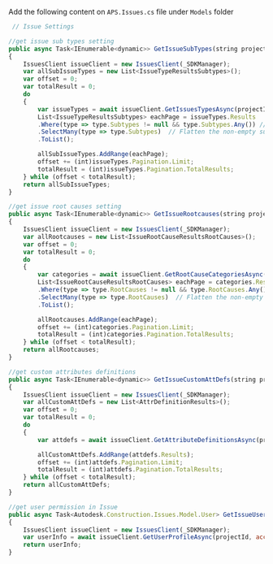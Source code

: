 Add the following content on `APS.Issues.cs` file under `Models` folder
```js title="Models/APS.Issues.cs"
 // Issue Settings

//get issue sub types setting
public async Task<IEnumerable<dynamic>> GetIssueSubTypes(string projectId, Tokens tokens)
{
    IssuesClient issueClient = new IssuesClient(_SDKManager);
    var allSubIssueTypes = new List<IssueTypeResultsSubtypes>();
    var offset = 0;
    var totalResult = 0;
    do
    {
        var issueTypes = await issueClient.GetIssuesTypesAsync(projectId, accessToken: tokens.InternalToken, include: "subtypes", offset: offset);
        List<IssueTypeResultsSubtypes> eachPage = issueTypes.Results
        .Where(type => type.Subtypes != null && type.Subtypes.Any()) // Skip type with empty subtypes
        .SelectMany(type => type.Subtypes)  // Flatten the non-empty subtypes lists
        .ToList();

        allSubIssueTypes.AddRange(eachPage);
        offset += (int)issueTypes.Pagination.Limit;
        totalResult = (int)issueTypes.Pagination.TotalResults;
    } while (offset < totalResult);
    return allSubIssueTypes;
}

//get issue root causes setting
public async Task<IEnumerable<dynamic>> GetIssueRootcauses(string projectId, Tokens tokens)
{
    IssuesClient issueClient = new IssuesClient(_SDKManager);
    var allRootcauses = new List<IssueRootCauseResultsRootCauses>();
    var offset = 0;
    var totalResult = 0;
    do
    {
        var categories = await issueClient.GetRootCauseCategoriesAsync(projectId, accessToken: tokens.InternalToken, include: "rootcauses", offset: offset);
        List<IssueRootCauseResultsRootCauses> eachPage = categories.Results
        .Where(type => type.RootCauses != null && type.RootCauses.Any()) // Skip categories with empty rootcasues lists
        .SelectMany(type => type.RootCauses)  // Flatten the non-empty rootcasues lists
        .ToList();

        allRootcauses.AddRange(eachPage);
        offset += (int)categories.Pagination.Limit;
        totalResult = (int)categories.Pagination.TotalResults;
    } while (offset < totalResult);
    return allRootcauses;
}

//get custom attributes definitions
public async Task<IEnumerable<dynamic>> GetIssueCustomAttDefs(string projectId, Tokens tokens)
{
    IssuesClient issueClient = new IssuesClient(_SDKManager);
    var allCustomAttDefs = new List<AttrDefinitionResults>();
    var offset = 0;
    var totalResult = 0;
    do
    {
        var attdefs = await issueClient.GetAttributeDefinitionsAsync(projectId, accessToken: tokens.InternalToken, offset: offset);

        allCustomAttDefs.AddRange(attdefs.Results);
        offset += (int)attdefs.Pagination.Limit;
        totalResult = (int)attdefs.Pagination.TotalResults;
    } while (offset < totalResult);
    return allCustomAttDefs;
}

//get user permission in Issue
public async Task<Autodesk.Construction.Issues.Model.User> GetIssueUserProfile(string projectId, Tokens tokens)
{
    IssuesClient issueClient = new IssuesClient(_SDKManager);
    var userInfo = await issueClient.GetUserProfileAsync(projectId, accessToken: tokens.InternalToken);
    return userInfo;
}
```

